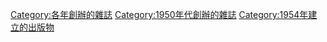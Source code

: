 [[Category:各年創辦的雜誌|Category:各年創辦的雜誌]]
[[Category:1950年代創辦的雜誌|Category:1950年代創辦的雜誌]]
[[Category:1954年建立的出版物|Category:1954年建立的出版物]]